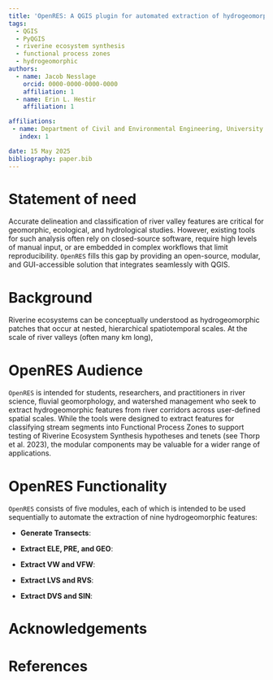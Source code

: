 ```yaml
---
title: 'OpenRES: A QGIS plugin for automated extraction of hydrogeomorphic features  to support functional process zone classification of river networks'
tags:
  - QGIS
  - PyQGIS
  - riverine ecosystem synthesis
  - functional process zones
  - hydrogeomorphic
authors:
  - name: Jacob Nesslage
    orcid: 0000-0000-0000-0000
    affiliation: 1 
  - name: Erin L. Hestir
    affiliation: 1

affiliations:
 - name: Department of Civil and Environmental Engineering, University of California, Merced, Merced, CA, USA
   index: 1

date: 15 May 2025
bibliography: paper.bib
---
```


# Statement of need

Accurate delineation and classification of river valley features are critical for geomorphic, ecological, and hydrological studies. However, existing tools for such analysis often rely on closed-source software, require high levels of manual input, or are embedded in complex workflows that limit reproducibility. `OpenRES` fills this gap by providing an open-source, modular, and GUI-accessible solution that integrates seamlessly with QGIS.

# Background

Riverine ecosystems can be conceptually understood as hydrogeomorphic patches that occur at nested, hierarchical spatiotemporal scales. At the scale of river valleys (often many km long),

# OpenRES Audience

`OpenRES` is intended for students, researchers, and practitioners in river science, fluvial geomorphology, and watershed management who seek to extract hydrogeomorphic features from river corridors across user-defined spatial scales. While the tools were designed to extract features for classifying stream segments into Functional Process Zones to support testing of Riverine Ecosystem Synthesis hypotheses and tenets (see Thorp et al. 2023), the modular components may be valuable for a wider range of applications.

# OpenRES Functionality

`OpenRES` consists of five modules, each of which is intended to be used sequentially to automate the extraction of nine hydrogeomorphic features:

-   **Generate Transects**:

-   **Extract ELE, PRE, and GEO**:

-   **Extract VW and VFW**:

-   **Extract LVS and RVS**:

-   **Extract DVS and SIN**:

# Acknowledgements

# References
